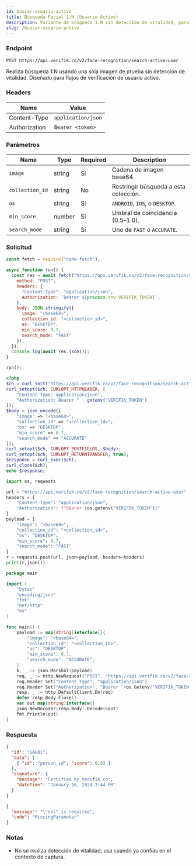 ```yaml
---
id: buscar-usuario-activo
title: Búsqueda Facial 1:N (Usuario Activo)
description: Variante de búsqueda 1:N sin detección de vitalidad, para sesiones activas
slug: /buscar-usuario-activo
---
```



### Endpoint

```
POST https://api.verifik.co/v2/face-recognition/search-active-user
```

Realiza búsqueda 1:N usando una sola imagen de prueba sin detección de vitalidad. Diseñado para flujos de verificación de usuario activo.

### Headers

| Name | Value |
| --- | --- |
| Content-Type | `application/json` |
| Authorization | `Bearer <token>` |

### Parámetros

| Name | Type | Required | Description |
| --- | --- | --- | --- |
| `image` | string | Sí | Cadena de imagen base64. |
| `collection_id` | string | No | Restringir búsqueda a esta colección. |
| `os` | string | Sí | `ANDROID`, `IOS`, o `DESKTOP`. |
| `min_score` | number | Sí | Umbral de coincidencia (0.5–1.0). |
| `search_mode` | string | Sí | Uno de `FAST` o `ACCURATE`. |

### Solicitud

<Tabs>
  <TabItem value="node" label="Node.js">

```javascript
const fetch = require("node-fetch");

async function run() {
  const res = await fetch("https://api.verifik.co/v2/face-recognition/search-active-user", {
    method: "POST",
    headers: {
      "Content-Type": "application/json",
      Authorization: `Bearer ${process.env.VERIFIK_TOKEN}`,
    },
    body: JSON.stringify({
      image: "<base64>",
      collection_id: "<collection_id>",
      os: "DESKTOP",
      min_score: 0.7,
      search_mode: "FAST"
    }),
  });
  console.log(await res.json());
}

run();
```

  </TabItem>
  <TabItem value="php" label="PHP">

```php
<?php
$ch = curl_init("https://api.verifik.co/v2/face-recognition/search-active-user");
curl_setopt($ch, CURLOPT_HTTPHEADER, [
    "Content-Type: application/json",
    "Authorization: Bearer " . getenv("VERIFIK_TOKEN")
]);
$body = json_encode([
    "image" => "<base64>",
    "collection_id" => "<collection_id>",
    "os" => "DESKTOP",
    "min_score" => 0.7,
    "search_mode" => "ACCURATE"
]);
curl_setopt($ch, CURLOPT_POSTFIELDS, $body);
curl_setopt($ch, CURLOPT_RETURNTRANSFER, true);
$response = curl_exec($ch);
curl_close($ch);
echo $response;
```

  </TabItem>
  <TabItem value="python" label="Python">

```python
import os, requests

url = "https://api.verifik.co/v2/face-recognition/search-active-user"
headers = {
    "Content-Type": "application/json",
    "Authorization": f"Bearer {os.getenv('VERIFIK_TOKEN')}"
}
payload = {
    "image": "<base64>",
    "collection_id": "<collection_id>",
    "os": "DESKTOP",
    "min_score": 0.7,
    "search_mode": "FAST"
}
r = requests.post(url, json=payload, headers=headers)
print(r.json())
```

  </TabItem>
  <TabItem value="go" label="Go">

```go
package main

import (
    "bytes"
    "encoding/json"
    "fmt"
    "net/http"
    "os"
)

func main() {
    payload := map[string]interface{}{
        "image": "<base64>",
        "collection_id": "<collection_id>",
        "os": "DESKTOP",
        "min_score": 0.7,
        "search_mode": "ACCURATE",
    }
    b, _ := json.Marshal(payload)
    req, _ := http.NewRequest("POST", "https://api.verifik.co/v2/face-recognition/search-active-user", bytes.NewBuffer(b))
    req.Header.Set("Content-Type", "application/json")
    req.Header.Set("Authorization", "Bearer "+os.Getenv("VERIFIK_TOKEN"))
    resp, _ := http.DefaultClient.Do(req)
    defer resp.Body.Close()
    var out map[string]interface{}
    json.NewDecoder(resp.Body).Decode(&out)
    fmt.Println(out)
}
```

  </TabItem>
</Tabs>

### Respuesta

<Tabs>
  <TabItem value="200" label="200">

```json
{
  "id": "SAU01",
  "data": [
    { "id": "person_id", "score": 0.93 }
  ],
  "signature": {
    "message": "Certified by Verifik.co",
    "dateTime": "January 16, 2024 3:44 PM"
  }
}
```

  </TabItem>
  <TabItem value="409" label="409">

```json
{
  "message": "\"os\" is required",
  "code": "MissingParameter"
}
```

  </TabItem>
</Tabs>

### Notas

- No se realiza detección de vitalidad; usa cuando ya confías en el contexto de captura.

